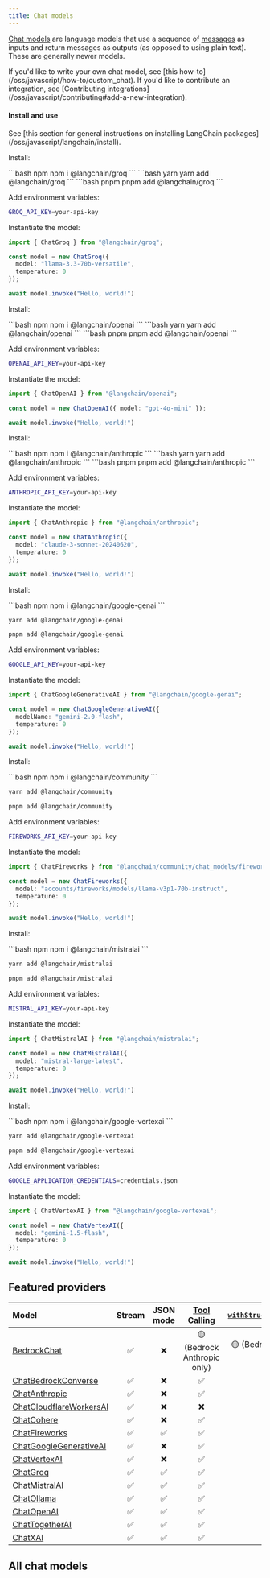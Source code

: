 ```yaml
---
title: Chat models
---
```


[Chat models](/oss/javascript/langchain/models) are language models that use a sequence of [messages](/oss/javascript/langchain/messages) as inputs and return messages as outputs (as opposed to using plain text). These are generally newer models.

<Info>
If you'd like to write your own chat model, see [this how-to](/oss/javascript/how-to/custom_chat). If you'd like to contribute an integration, see [Contributing integrations](/oss/javascript/contributing#add-a-new-integration).
</Info>



#### Install and use

<Tip>
See [this section for general instructions on installing LangChain packages](/oss/javascript/langchain/install).
</Tip>

<AccordionGroup>
<Accordion title="Groq">

Install:

<CodeGroup>
```bash npm
npm i @langchain/groq
```
```bash yarn
yarn add @langchain/groq
```
```bash pnpm
pnpm add @langchain/groq
```
</CodeGroup>

Add environment variables:

```bash
GROQ_API_KEY=your-api-key
```

Instantiate the model:

```typescript
import { ChatGroq } from "@langchain/groq";

const model = new ChatGroq({
  model: "llama-3.3-70b-versatile",
  temperature: 0
});
```
```javascript
await model.invoke("Hello, world!")
```

</Accordion>

<Accordion title="OpenAI">

Install:

<CodeGroup>
```bash npm
npm i @langchain/openai
```
```bash yarn
yarn add @langchain/openai
```
```bash pnpm
pnpm add @langchain/openai
```
</CodeGroup>

Add environment variables:

```bash
OPENAI_API_KEY=your-api-key
```

Instantiate the model:

```typescript
import { ChatOpenAI } from "@langchain/openai";

const model = new ChatOpenAI({ model: "gpt-4o-mini" });
```
```javascript
await model.invoke("Hello, world!")
```
</Accordion>

<Accordion title="Anthropic">

Install:

<CodeGroup>
```bash npm
npm i @langchain/anthropic
```
```bash yarn
yarn add @langchain/anthropic
```
```bash pnpm
pnpm add @langchain/anthropic
```
</CodeGroup>

Add environment variables:

```bash
ANTHROPIC_API_KEY=your-api-key
```

Instantiate the model:

```typescript
import { ChatAnthropic } from "@langchain/anthropic";

const model = new ChatAnthropic({
  model: "claude-3-sonnet-20240620",
  temperature: 0
});
```
```javascript
await model.invoke("Hello, world!")
```
</Accordion>

<Accordion title="Google Gemini">

Install:

<CodeGroup>
```bash npm
npm i @langchain/google-genai
```

```bash yarn
yarn add @langchain/google-genai
```
```bash pnpm
pnpm add @langchain/google-genai
```
</CodeGroup>

Add environment variables:

```bash
GOOGLE_API_KEY=your-api-key
```

Instantiate the model:

```typescript
import { ChatGoogleGenerativeAI } from "@langchain/google-genai";

const model = new ChatGoogleGenerativeAI({
  modelName: "gemini-2.0-flash",
  temperature: 0
});
```
```javascript
await model.invoke("Hello, world!")
```

</Accordion>

<Accordion title="FireworksAI">

Install:

<CodeGroup>
```bash npm
npm i @langchain/community
```

```bash yarn
yarn add @langchain/community
```

```bash pnpm
pnpm add @langchain/community
```
</CodeGroup>

Add environment variables:

```bash
FIREWORKS_API_KEY=your-api-key
```

Instantiate the model:

```typescript
import { ChatFireworks } from "@langchain/community/chat_models/fireworks";

const model = new ChatFireworks({
  model: "accounts/fireworks/models/llama-v3p1-70b-instruct",
  temperature: 0
});
```
```javascript
await model.invoke("Hello, world!")
```
</Accordion>

<Accordion title="MistralAI">

Install:

<CodeGroup>
```bash npm
npm i @langchain/mistralai
```

```bash yarn
yarn add @langchain/mistralai
```

```bash pnpm
pnpm add @langchain/mistralai
```
</CodeGroup>

Add environment variables:

```bash
MISTRAL_API_KEY=your-api-key
```

Instantiate the model:

```typescript
import { ChatMistralAI } from "@langchain/mistralai";

const model = new ChatMistralAI({
  model: "mistral-large-latest",
  temperature: 0
});
```
```javascript
await model.invoke("Hello, world!")
```

</Accordion>

<Accordion title="VertexAI">

Install:

<CodeGroup>
```bash npm
npm i @langchain/google-vertexai
```

```bash yarn
yarn add @langchain/google-vertexai
```

```bash pnpm
pnpm add @langchain/google-vertexai
```
</CodeGroup>

Add environment variables:

```bash
GOOGLE_APPLICATION_CREDENTIALS=credentials.json
```

Instantiate the model:

```typescript
import { ChatVertexAI } from "@langchain/google-vertexai";

const model = new ChatVertexAI({
  model: "gemini-1.5-flash",
  temperature: 0
});
```
```javascript
await model.invoke("Hello, world!")
```

</Accordion>
</AccordionGroup>

## Featured providers

| Model                                                                    | Stream | JSON mode | [Tool Calling](/oss/javascript/langchain/tools/) | [`withStructuredOutput()`](/oss/javascript/langchain/structured-output#the-.withstructuredoutput-method) | [Multimodal](/oss/javascript/langchain/messages#multimodal) |
| :----------------------------------------------------------------------- | :----: | :-------: | :----------------------------------------: | :------------------------------------------------------------------------------------------: | :-------------------------------------------: |
| [BedrockChat](/oss/javascript/integrations/chat/bedrock/)                          |   ✅   |    ❌     |        🟡 (Bedrock Anthropic only)         |                                 🟡 (Bedrock Anthropic only)                                  |          🟡 (Bedrock Anthropic only)          |
| [ChatBedrockConverse](/oss/javascript/integrations/chat/bedrock_converse/)         |   ✅   |    ❌     |                     ✅                     |                                              ✅                                              |                      ✅                       |
| [ChatAnthropic](/oss/javascript/integrations/chat/anthropic/)                      |   ✅   |    ❌     |                     ✅                     |                                              ✅                                              |                      ✅                       |
| [ChatCloudflareWorkersAI](/oss/javascript/integrations/chat/cloudflare_workersai/) |   ✅   |    ❌     |                     ❌                     |                                              ❌                                              |                      ❌                       |
| [ChatCohere](/oss/javascript/integrations/chat/cohere/)                            |   ✅   |    ❌     |                     ✅                     |                                              ✅                                              |                      ✅                       |
| [ChatFireworks](/oss/javascript/integrations/chat/fireworks/)                      |   ✅   |    ✅     |                     ✅                     |                                              ✅                                              |                      ✅                       |
| [ChatGoogleGenerativeAI](/oss/javascript/integrations/chat/google_generative_ai/)   |   ✅   |    ❌     |                     ✅                     |                                              ✅                                              |                      ✅                       |
| [ChatVertexAI](/oss/javascript/integrations/chat/google_vertex_ai/)                |   ✅   |    ❌     |                     ✅                     |                                              ✅                                              |                      ✅                       |
| [ChatGroq](/oss/javascript/integrations/chat/groq/)                                |   ✅   |    ✅     |                     ✅                     |                                              ✅                                              |                      ✅                       |
| [ChatMistralAI](/oss/javascript/integrations/chat/mistral/)                        |   ✅   |    ✅     |                     ✅                     |                                              ✅                                              |                      ✅                       |
| [ChatOllama](/oss/javascript/integrations/chat/ollama/)                            |   ✅   |    ✅     |                     ✅                     |                                              ✅                                              |                      ✅                       |
| [ChatOpenAI](/oss/javascript/integrations/chat/openai/)                            |   ✅   |    ✅     |                     ✅                     |                                              ✅                                              |                      ✅                       |
| [ChatTogetherAI](/oss/javascript/integrations/chat/togetherai/)                    |   ✅   |    ✅     |                     ✅                     |                                              ✅                                              |                      ✅                       |
| [ChatXAI](/oss/javascript/integrations/chat/xai/)                                  |   ✅   |    ✅     |                     ✅                     |                                              ✅                                              |                      ❌                       |

## All chat models

<Columns cols={3}>
  <Card
    title="Alibaba Tongyi"
    icon="link"
    href="/oss/javascript/integrations/chat/alibaba_tongyi"
    arrow="true"
    cta="View guide"
  />
  <Card
    title="Anthropic"
    icon="link"
    href="/oss/javascript/integrations/chat/anthropic"
    arrow="true"
    cta="View guide"
  />
  <Card
    title="Arcjet Redact"
    icon="link"
    href="/oss/javascript/integrations/chat/arcjet"
    arrow="true"
    cta="View guide"
  />
  <Card
    title="Azure OpenAI"
    icon="link"
    href="/oss/javascript/integrations/chat/azure"
    arrow="true"
    cta="View guide"
  />
  <Card
    title="Baidu Qianfan"
    icon="link"
    href="/oss/javascript/integrations/chat/baidu_qianfan"
    arrow="true"
    cta="View guide"
  />
  <Card
    title="Amazon Bedrock"
    icon="link"
    href="/oss/javascript/integrations/chat/bedrock"
    arrow="true"
    cta="View guide"
  />
  <Card
    title="Amazon Bedrock Converse"
    icon="link"
    href="/oss/javascript/integrations/chat/bedrock_converse"
    arrow="true"
    cta="View guide"
  />
  <Card
    title="Cerebras"
    icon="link"
    href="/oss/javascript/integrations/chat/cerebras"
    arrow="true"
    cta="View guide"
  />
  <Card
    title="Cloudflare Workers AI"
    icon="link"
    href="/oss/javascript/integrations/chat/cloudflare_workersai"
    arrow="true"
    cta="View guide"
  />
  <Card
    title="Cohere"
    icon="link"
    href="/oss/javascript/integrations/chat/cohere"
    arrow="true"
    cta="View guide"
  />
  <Card
    title="Deep Infra"
    icon="link"
    href="/oss/javascript/integrations/chat/deep_infra"
    arrow="true"
    cta="View guide"
  />
  <Card
    title="DeepSeek"
    icon="link"
    href="/oss/javascript/integrations/chat/deepseek"
    arrow="true"
    cta="View guide"
  />
  <Card
    title="Fake LLM"
    icon="link"
    href="/oss/javascript/integrations/chat/fake"
    arrow="true"
    cta="View guide"
  />
  <Card
    title="Fireworks"
    icon="link"
    href="/oss/javascript/integrations/chat/fireworks"
    arrow="true"
    cta="View guide"
  />
  <Card
    title="Friendli"
    icon="link"
    href="/oss/javascript/integrations/chat/friendli"
    arrow="true"
    cta="View guide"
  />
  <Card
    title="Google GenAI"
    icon="link"
    href="/oss/javascript/integrations/chat/google_generative_ai"
    arrow="true"
    cta="View guide"
  />
  <Card
    title="Google Vertex AI"
    icon="link"
    href="/oss/javascript/integrations/chat/google_vertex_ai"
    arrow="true"
    cta="View guide"
  />
  <Card
    title="Groq"
    icon="link"
    href="/oss/javascript/integrations/chat/groq"
    arrow="true"
    cta="View guide"
  />
  <Card
    title="IBM watsonx.ai"
    icon="link"
    href="/oss/javascript/integrations/chat/ibm"
    arrow="true"
    cta="View guide"
  />
  <Card
    title="Llama CPP"
    icon="link"
    href="/oss/javascript/integrations/chat/llama_cpp"
    arrow="true"
    cta="View guide"
  />
  <Card
    title="Minimax"
    icon="link"
    href="/oss/javascript/integrations/chat/minimax"
    arrow="true"
    cta="View guide"
  />
  <Card
    title="MistralAI"
    icon="link"
    href="/oss/javascript/integrations/chat/mistral"
    arrow="true"
    cta="View guide"
  />
  <Card
    title="Moonshot"
    icon="link"
    href="/oss/javascript/integrations/chat/moonshot"
    arrow="true"
    cta="View guide"
  />
  <Card
    title="Novita AI"
    icon="link"
    href="/oss/javascript/integrations/chat/novita"
    arrow="true"
    cta="View guide"
  />
  <Card
    title="Ollama"
    icon="link"
    href="/oss/javascript/integrations/chat/ollama"
    arrow="true"
    cta="View guide"
  />
  <Card
    title="OpenAI"
    icon="link"
    href="/oss/javascript/integrations/chat/openai"
    arrow="true"
    cta="View guide"
  />
  <Card
    title="Perplexity"
    icon="link"
    href="/oss/javascript/integrations/chat/perplexity"
    arrow="true"
    cta="View guide"
  />
  <Card
    title="PremAI"
    icon="link"
    href="/oss/javascript/integrations/chat/premai"
    arrow="true"
    cta="View guide"
  />
  <Card
    title="Tencent Hunyuan"
    icon="link"
    href="/oss/javascript/integrations/chat/tencent_hunyuan"
    arrow="true"
    cta="View guide"
  />
  <Card
    title="Together"
    icon="link"
    href="/oss/javascript/integrations/chat/togetherai"
    arrow="true"
    cta="View guide"
  />
  <Card
    title="WebLLM"
    icon="link"
    href="/oss/javascript/integrations/chat/web_llm"
    arrow="true"
    cta="View guide"
  />
  <Card
    title="xAI"
    icon="link"
    href="/oss/javascript/integrations/chat/xai"
    arrow="true"
    cta="View guide"
  />
  <Card
    title="YandexGPT"
    icon="link"
    href="/oss/javascript/integrations/chat/yandex"
    arrow="true"
    cta="View guide"
  />
  <Card
    title="ZhipuAI"
    icon="link"
    href="/oss/javascript/integrations/chat/zhipuai"
    arrow="true"
    cta="View guide"
  />
</Columns>
